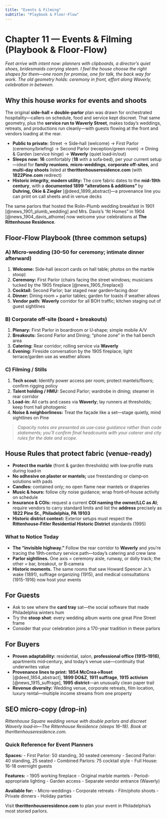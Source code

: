 ```yaml
---
title: "Events & Filming"
subtitle: "Playbook & Floor‑Flow"
---
```


# Chapter 11 — Events & Filming (Playbook & Floor‑Flow)

*Feet arrive with intent now: planners with clipboards, a director's quiet shoes, bridesmaids carrying steam. I feel the house choose the right shapes for them—one room for promise, one for talk, the back way for work. The old geometry holds: ceremony in front, effort along Waverly, celebration in between.*

## Why this house *works* for events and shoots

The original **side‑hall + double‑parlor** plan was drawn for orchestrated hospitality—callers on schedule, food and service kept discreet. That same geometry, plus the **service run to Waverly Street**, makes today's weddings, retreats, and productions run cleanly—with guests flowing at the front and vendors loading at the rear.

* **Public to private:** Street → Side‑hall (welcome) → First Parlor (ceremony/briefing) → Second Parlor (reception/green room) → Dining & Garden (service hinge) → **Waverly** (quiet load‑in/out)
* **Sleeps now:** **16** comfortably (**18** with a sofa‑bed), per your current setup—ideal for **family reunions**, **micro‑weddings**, **corporate off‑sites**, and **multi‑day shoots** listed at **therittenhouseresidence.com** (with **1822Pine.com** redirect)
* **Historic integrity, modern utility:** The core fabric dates to the **mid‑19th century**, with a **documented 1899 "alterations & additions"** by **Duhring, Okie & Ziegler** [@deed_1899_abstract]—a provenance line you can print on call sheets and in venue decks

The same parlors that hosted the Rolin-Plumb wedding breakfast in 1901 [@news_1901_plumb_wedding] and Mrs. Davis's "At Homes" in 1904 [@news_1904_davis_athome] now welcome your celebrations at **The Rittenhouse Residence**.

## Floor‑Flow Playbook (three common setups)

### A) Micro‑wedding (30–50 for ceremony; intimate dinner afterward)

1. **Welcome:** Side‑hall (escort cards on hall table; photos on the marble stoop)
2. **Ceremony:** First Parlor (chairs facing the street windows; musicians tucked by the 1905 fireplace [@news_1905_fireplace])
3. **Cocktail:** Second Parlor; bar staged near garden‑facing door
4. **Dinner:** Dining room + parlor tables; garden for toasts if weather allows
5. **Vendor path:** **Waverly** corridor for all BOH traffic; kitchen staging out of guest sightlines

### B) Corporate off‑site (board + breakouts)

1. **Plenary:** First Parlor in boardroom or U‑shape; simple mobile A/V
2. **Breakouts:** Second Parlor and Dining; "phone zone" in the hall bench area
3. **Catering:** Rear corridor; rolling service via **Waverly**
4. **Evening:** Fireside conversation by the 1905 fireplace; light terrace/garden use as weather allows

### C) Filming / Stills

1. **Tech scout:** Identify power access per room; protect mantels/floors; confirm rigging policy
2. **Talent holding / HMU:** Second Parlor; wardrobe in dining; steamer in rear corridor
3. **Load‑in:** All carts and cases via **Waverly**; lay runners at thresholds; keep front hall photogenic
4. **Noise & neighborliness:** Treat the façade like a set—stage quietly, mind sightlines on Pine

> *Capacity notes are presented as use‑case guidance rather than code statements; you'll confirm final headcounts with your caterer and city rules for the date and scope.*

## House Rules that protect fabric (venue‑ready)

* **Protect the marble** (front & garden thresholds) with low‑profile mats during load‑in
* **No adhesive on plaster or mantels;** use freestanding or clamp‑on solutions with pads
* **Candles:** contained only; no open flame near mantels or draperies
* **Music & hours:** follow city noise guidance; wrap front‑of‑house activity on schedule
* **Insurance & COIs:** request a current **COI naming the owner/LLC as AI**; require vendors to carry standard limits and list the **address** precisely as **1822 Pine St., Philadelphia, PA 19103**
* **Historic district context:** Exterior setups must respect the **Rittenhouse‑Fitler Residential Historic District** standards (1995)

::: {.callout-note}
### What to Notice Today

* **The "invisible highway."** Follow the rear corridor to **Waverly** and you're tracing the 19th‑century service path—today's catering and crew lane
* **Parlor sightlines.** One axis = ceremony aisle, runway, or dolly track; the other = bar, breakout, or B‑camera
* **Historic moments.** The same rooms that saw Howard Spencer Jr.'s wake (1891), suffrage organizing (1915), and medical consultations (1915-1916) now host your events
:::

## For Guests

* Ask to see where the **card tray** sat—the social software that made Philadelphia winters hum
* Try the **stoop shot**: every wedding album wants one great Pine Street frame
* Consider that your celebration joins a 170-year tradition in these parlors

## For Buyers

* **Proven adaptability:** residential, salon, **professional office (1915–1916)**, apartments mid‑century, and today's venue use—continuity that underwrites value
* **Provenance lines to print:** **1854 McCrea→Roset** [@deed_1854_abstract], **1899 DO&Z**, **1911 suffrage**, **1915 activism** [@news_1915_suffrage], **1995 district**—an unusually clean paper trail
* **Revenue diversity:** Wedding venue, corporate retreats, film location, luxury rental—multiple income streams from one property

## SEO micro‑copy (drop‑in)

*Rittenhouse Square wedding venue with double parlors and discreet Waverly load‑in—The Rittenhouse Residence (sleeps 16–18). Book at therittenhouseresidence.com.*

### Quick Reference for Event Planners

**Spaces:**
- First Parlor: 50 standing, 30 seated ceremony
- Second Parlor: 40 standing, 25 seated
- Combined Parlors: 75 cocktail style
- Full House: 16-18 overnight guests

**Features:**
- 1905 working fireplace
- Original marble mantels
- Period-appropriate lighting
- Garden access
- Separate vendor entrance (Waverly)

**Available for:**
- Micro-weddings
- Corporate retreats
- Film/photo shoots
- Private dinners
- Holiday parties

Visit **therittenhouseresidence.com** to plan your event in Philadelphia's most storied parlors.